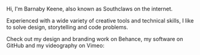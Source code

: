 
Hi, I'm Barnaby Keene, also known as Southclaws on the internet.

Experienced with a wide variety of creative tools and technical skills, I like
to solve design, storytelling and code problems.

Check out my design and branding work on Behance, my software on GitHub and my
videography on Vimeo:

<Links />
